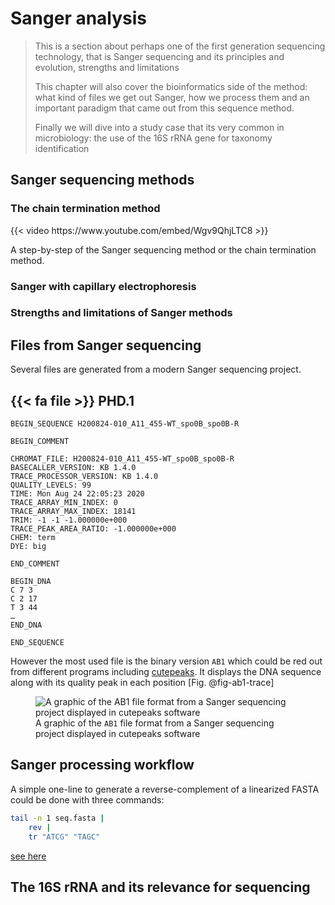 # Sanger analysis {#sec-sanger}

> This is a section about perhaps one of the first generation sequencing technology, that is Sanger sequencing and its principles and evolution, strengths and limitations
>
> This chapter will also cover the bioinformatics side of the method: what kind of files we get out Sanger, how we process them and an important paradigm that came out from this sequence method.
>
> Finally we will dive into a study case that its very common in microbiology: the use of the 16S rRNA gene for taxonomy identification

## Sanger sequencing methods

### The chain termination method 

:::{#fig-yt-sanger .column-margin}
{{< video https://www.youtube.com/embed/Wgv9QhjLTC8 >}}

A step-by-step of the Sanger sequencing method or the chain termination method.
:::

### Sanger with capillary electrophoresis

### Strengths and limitations of Sanger methods

## Files from Sanger sequencing

Several files are generated from a modern Sanger sequencing project. 

::: {.callout}
## {{< fa file >}} PHD.1

```
BEGIN_SEQUENCE H200824-010_A11_455-WT_spo0B_spo0B-R

BEGIN_COMMENT

CHROMAT_FILE: H200824-010_A11_455-WT_spo0B_spo0B-R
BASECALLER_VERSION: KB 1.4.0
TRACE_PROCESSOR_VERSION: KB 1.4.0
QUALITY_LEVELS: 99
TIME: Mon Aug 24 22:05:23 2020
TRACE_ARRAY_MIN_INDEX: 0
TRACE_ARRAY_MAX_INDEX: 18141
TRIM: -1 -1 -1.000000e+000
TRACE_PEAK_AREA_RATIO: -1.000000e+000
CHEM: term
DYE: big

END_COMMENT

BEGIN_DNA
C 7 3
C 2 17
T 3 44
…
END_DNA

END_SEQUENCE
```
:::

However the most used file is the binary version `AB1` which could be red out from different programs including [cutepeaks](). It displays the DNA sequence along with its quality peak in each position [Fig. @fig-ab1-trace] 

![A graphic of the `AB1` file format from a Sanger sequencing project displayed in cutepeaks software](imgs-seqan/ab1-trace.png){#fig-ab1-trace}

## Sanger processing workflow

:::{.callout-tip .column-margin}
A simple one-line to generate a reverse-complement of a linearized FASTA could be done with three commands:

```.bash
tail -n 1 seq.fasta | 
    rev | 
    tr "ATCG" "TAGC" 
```

[see here](https://github.com/crazyhottommy/bioinformatics-one-liners#reverse-complement-a-sequence-i-use-that-a-lot-when-i-need-to-design-primers)
:::

## The 16S rRNA and its relevance for sequencing

